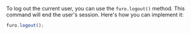 To log out the current user, you can use the `furo.logout()` method. This command will end the user's session. Here's how you can implement it:

```js
furo.logout();
```
